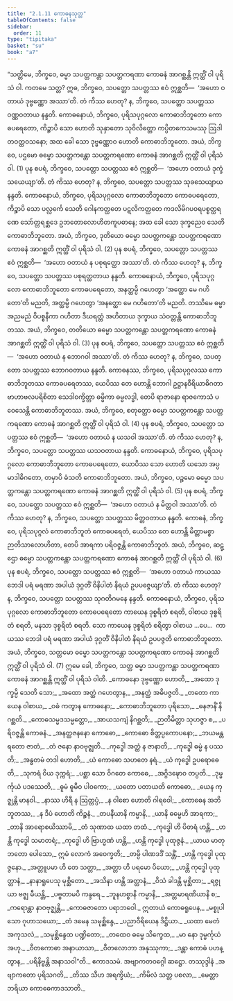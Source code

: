```yaml
---
title: "2.1.11 ကောဓနသုတ္တ"
tableOfContents: false
sidebar:
  order: 11
type: "tipitaka"
basket: "su"
book: "a7"
---
```



<DynamicBreadcrumb />

<Division number="64" book="a7" e="ch" v="16" p="469">

<Paragraph number="429" book="a7">
“သတ္တိမေ, ဘိက္ခဝေ, ဓမ္မာ သပတ္တကန္တာ သပတ္တကရဏာ ကောဓနံ အာဂစ္ဆန္တိ ဣတ္ထိံ ဝါ ပုရိသံ ဝါ. ကတမေ သတ္တ? ဣဓ, ဘိက္ခဝေ, သပတ္တော သပတ္တဿ ဧဝံ ဣစ္ဆတိ—  ‘အဟော ဝတာယံ ဒုဗ္ဗဏ္ဏော အဿာ’တိ. တံ ကိဿ ဟေတု? န, ဘိက္ခဝေ, သပတ္တော သပတ္တဿ ဝဏ္ဏဝတာယ နန္ဒတိ. ကောဓနောယံ, ဘိက္ခဝေ, ပုရိသပုဂ္ဂလော ကောဓာဘိဘူတော ကောဓပရေတော, ကိဉ္စာပိ သော ဟောတိ သုနှာတော သုဝိလိတ္တော ကပ္ပိတကေသမဿု ဩဒါတဝတ္ထဝသနော; အထ ခေါ သော ဒုဗ္ဗဏ္ဏောဝ ဟောတိ ကောဓာဘိဘူတော. အယံ, ဘိက္ခဝေ, ပဌမော ဓမ္မော သပတ္တကန္တော သပတ္တကရဏော ကောဓနံ အာဂစ္ဆတိ ဣတ္ထိံ ဝါ ပုရိသံ ဝါ. (1)
</Paragraph>

<Paragraph number="430" book="a7">
ပုန စပရံ, ဘိက္ခဝေ, သပတ္တော သပတ္တဿ ဧဝံ ဣစ္ဆတိ—  ‘အဟော ဝတာယံ ဒုက္ခံ သယေယျာ’တိ. တံ ကိဿ ဟေတု? န, ဘိက္ခဝေ, သပတ္တော သပတ္တဿ သုခသေယျာယ နန္ဒတိ. ကောဓနောယံ, ဘိက္ခဝေ, ပုရိသပုဂ္ဂလော ကောဓာဘိဘူတော ကောဓပရေတော, ကိဉ္စာပိ သော ပလ္လင်္ကေ သေတိ ဂေါနကတ္ထတေ ပဋလိကတ္ထတေ ကဒလိမိဂပဝရပစ္စတ္ထရဏေ သော်တ္တရစ္ဆဒေ ဥဘတောလောဟိတကူပဓာနေ; အထ ခေါ သော ဒုက္ခညေဝ သေတိ ကောဓာဘိဘူတော. အယံ, ဘိက္ခဝေ, ဒုတိယော ဓမ္မော သပတ္တကန္တော သပတ္တကရဏော ကောဓနံ အာဂစ္ဆတိ ဣတ္ထိံ ဝါ ပုရိသံ ဝါ. (2)
</Paragraph>

<Paragraph number="431" book="a7">
ပုန စပရံ, ဘိက္ခဝေ, သပတ္တော သပတ္တဿ ဧဝံ ဣစ္ဆတိ—  ‘အဟော ဝတာယံ န ပစုရတ္ထော အဿာ’တိ. တံ ကိဿ ဟေတု? န, ဘိက္ခဝေ, သပတ္တော သပတ္တဿ ပစုရတ္ထတာယ နန္ဒတိ. ကောဓနောယံ, ဘိက္ခဝေ, ပုရိသပုဂ္ဂလော ကောဓာဘိဘူတော ကောဓပရေတော, အနတ္ထမ္ပိ ဂဟေတွာ ‘အတ္ထော မေ ဂဟိတော’တိ မညတိ, အတ္ထမ္ပိ ဂဟေတွာ ‘အနတ္ထော မေ ဂဟိတော’တိ မညတိ. တဿိမေ ဓမ္မာ အညမညံ ဝိပစ္စနီကာ ဂဟိတာ ဒီဃရတ္တံ အဟိတာယ ဒုက္ခာယ သံဝတ္တန္တိ ကောဓာဘိဘူတဿ. အယံ, ဘိက္ခဝေ, တတိယော ဓမ္မော သပတ္တကန္တော သပတ္တကရဏော ကောဓနံ အာဂစ္ဆတိ ဣတ္ထိံ ဝါ ပုရိသံ ဝါ. (3)
</Paragraph>

<Paragraph number="432" book="a7">
ပုန စပရံ, ဘိက္ခဝေ, သပတ္တော သပတ္တဿ ဧဝံ ဣစ္ဆတိ—  ‘အဟော ဝတာယံ န ဘောဂဝါ အဿာ’တိ. တံ ကိဿ ဟေတု? န, ဘိက္ခဝေ, သပတ္တော သပတ္တဿ ဘောဂဝတာယ နန္ဒတိ. ကောဓနဿ, ဘိက္ခဝေ, ပုရိသပုဂ္ဂလဿ ကောဓာဘိဘူတဿ ကောဓပရေတဿ, ယေပိဿ တေ ဟောန္တိ ဘောဂါ ဥဋ္ဌာနဝီရိယာဓိဂတာ ဗာဟာဗလပရိစိတာ သေဒါဝက္ခိတ္တာ ဓမ္မိကာ ဓမ္မလဒ္ဓါ, တေပိ ရာဇာနော ရာဇကောသံ ပဝေသေန္တိ ကောဓာဘိဘူတဿ. အယံ, ဘိက္ခဝေ, စတုတ္ထော ဓမ္မော သပတ္တကန္တော သပတ္တကရဏော ကောဓနံ အာဂစ္ဆတိ ဣတ္ထိံ ဝါ ပုရိသံ ဝါ. (4)
</Paragraph>

<Paragraph number="433" book="a7">
ပုန စပရံ, ဘိက္ခဝေ, သပတ္တော သပတ္တဿ ဧဝံ ဣစ္ဆတိ—  ‘အဟော ဝတာယံ န ယသဝါ အဿာ’တိ. တံ ကိဿ ဟေတု? န, ဘိက္ခဝေ, သပတ္တော သပတ္တဿ ယသဝတာယ နန္ဒတိ. ကောဓနောယံ, ဘိက္ခဝေ, ပုရိသပုဂ္ဂလော ကောဓာဘိဘူတော ကောဓပရေတော, ယောပိဿ သော ဟောတိ ယသော အပ္ပမာဒါဓိဂတော, တမှာပိ ဓံသတိ ကောဓာဘိဘူတော. အယံ, ဘိက္ခဝေ, ပဉ္စမော ဓမ္မော သပတ္တကန္တော သပတ္တကရဏော ကောဓနံ အာဂစ္ဆတိ ဣတ္ထိံ ဝါ ပုရိသံ ဝါ. (5)
</Paragraph>

<Paragraph number="434" book="a7">
ပုန စပရံ, ဘိက္ခဝေ, သပတ္တော သပတ္တဿ ဧဝံ ဣစ္ဆတိ—  ‘အဟော ဝတာယံ န မိတ္တဝါ အဿာ’တိ. တံ ကိဿ ဟေတု? န, ဘိက္ခဝေ, သပတ္တော သပတ္တဿ မိတ္တဝတာယ နန္ဒတိ. ကောဓနံ, ဘိက္ခဝေ, ပုရိသပုဂ္ဂလံ ကောဓာဘိဘူတံ ကောဓပရေတံ, ယေပိဿ တေ ဟောန္တိ မိတ္တာမစ္စာ ဉာတိသာလောဟိတာ, တေပိ အာရကာ ပရိဝဇ္ဇန္တိ ကောဓာဘိဘူတံ. အယံ, ဘိက္ခဝေ, ဆဋ္ဌော ဓမ္မော သပတ္တကန္တော သပတ္တကရဏော ကောဓနံ အာဂစ္ဆတိ ဣတ္ထိံ ဝါ ပုရိသံ ဝါ. (6)
</Paragraph>

<Paragraph number="435" book="a7">
ပုန စပရံ, ဘိက္ခဝေ, သပတ္တော သပတ္တဿ ဧဝံ ဣစ္ဆတိ—  ‘အဟော ဝတာယံ ကာယဿ ဘေဒါ ပရံ မရဏာ အပါယံ ဒုဂ္ဂတိံ ဝိနိပါတံ နိရယံ ဥပပဇ္ဇေယျာ’တိ. တံ ကိဿ ဟေတု? န, ဘိက္ခဝေ, သပတ္တော သပတ္တဿ သုဂတိဂမနေ နန္ဒတိ. ကောဓနောယံ, ဘိက္ခဝေ, ပုရိသပုဂ္ဂလော ကောဓာဘိဘူတော ကောဓပရေတော ကာယေန ဒုစ္စရိတံ စရတိ, ဝါစာယ ဒုစ္စရိတံ စရတိ, မနသာ ဒုစ္စရိတံ စရတိ. သော ကာယေန ဒုစ္စရိတံ စရိတွာ ဝါစာယ …ပေ…  ကာယဿ ဘေဒါ ပရံ မရဏာ အပါယံ ဒုဂ္ဂတိံ ဝိနိပါတံ နိရယံ ဥပပဇ္ဇတိ ကောဓာဘိဘူတော. အယံ, ဘိက္ခဝေ, သတ္တမော ဓမ္မော သပတ္တကန္တော သပတ္တကရဏော ကောဓနံ အာဂစ္ဆတိ ဣတ္ထိံ ဝါ ပုရိသံ ဝါ. (7)
</Paragraph>

<Paragraph number="436" book="a7">
ဣမေ ခေါ, ဘိက္ခဝေ, သတ္တ ဓမ္မာ သပတ္တကန္တာ သပတ္တကရဏာ ကောဓနံ အာဂစ္ဆန္တိ ဣတ္ထိံ ဝါ ပုရိသံ ဝါတိ.
</Paragraph>

<Paragraph number="437" type="verses" book="a7">
_ကောဓနော ဒုဗ္ဗဏ္ဏော ဟောတိ,_  
_အထော ဒုက္ခမ္ပိ သေတိ သော;_  
_အထော အတ္ထံ ဂဟေတွာန,_  
_အနတ္ထံ အဓိပဇ္ဇတိ._  

</Paragraph>

<Paragraph number="438" type="verses" book="a7">
_တတော ကာယေန ဝါစာယ,_  
_ဝဓံ ကတွာန ကောဓနော;_  
_ကောဓာဘိဘူတော ပုရိသော,_  
_ဓနဇာနိံ နိဂစ္ဆတိ._  

</Paragraph>

<Paragraph number="439" type="verses" book="a7">
_ကောဓသမ္မဒသမ္မတ္တော,_  
_အာယသကျံ နိဂစ္ဆတိ;_  
_ဉာတိမိတ္တာ သုဟဇ္ဇာ စ,_  
_ပရိဝဇ္ဇန္တိ ကောဓနံ._  

</Paragraph>

<Paragraph number="440" type="verses" book="a7">
_အနတ္ထဇနနော ကောဓော,_  
_ကောဓော စိတ္တပ္ပကောပနော;_  
_ဘယမန္တရတော ဇာတံ,_  
_တံ ဇနော နာဝဗုဇ္ဈတိ._  

</Paragraph>

<Paragraph number="441" type="verses" book="a7">
_ကုဒ္ဓေါ အတ္ထံ န ဇာနာတိ,_  
_ကုဒ္ဓေါ ဓမ္မံ န ပဿတိ;_  
_အန္ဓတမံ တဒါ ဟောတိ,_  
_ယံ ကောဓော သဟတေ နရံ._  

</Paragraph>

<Paragraph number="442" type="verses" book="a7">
_ယံ ကုဒ္ဓေါ ဥပရောဓေတိ,_  
_သုကရံ ဝိယ ဒုက္ကရံ;_  
_ပစ္ဆာ သော ဝိဂတေ ကောဓေ,_  
_အဂ္ဂိဒဍ္ဎောဝ တပ္ပတိ._  

</Paragraph>

<Paragraph number="443" type="verses" book="a7">
_ဒုမ္မင်္ကုယံ ပဒဿေတိ,_  
_ဓူမံ ဓူမီဝ ပါဝကော;_  
_ယတော ပတာယတိ ကောဓော,_  
_ယေန ကုဇ္ဈန္တိ မာနဝါ._  

</Paragraph>

<Paragraph number="444" type="verses" book="a7">
_နာဿ ဟိရီ န ဩတ္တပ္ပံ,_  
_န ဝါစော ဟောတိ ဂါရဝေါ;_  
_ကောဓေန အဘိဘူတဿ,_  
_န ဒီပံ ဟောတိ ကိဉ္စနံ._  

</Paragraph>

<Paragraph number="445" type="verses" book="a7">
_တပနီယာနိ ကမ္မာနိ,_  
_ယာနိ ဓမ္မေဟိ အာရကာ;_  
_တာနိ အာရောစယိဿာမိ,_  
_တံ သုဏာထ ယထာ တထံ._  

</Paragraph>

<Paragraph number="446" type="verses" book="a7">
_ကုဒ္ဓေါ ဟိ ပိတရံ ဟန္တိ,_  
_ဟန္တိ ကုဒ္ဓေါ သမာတရံ;_  
_ကုဒ္ဓေါ ဟိ ဗြာဟ္မဏံ ဟန္တိ,_  
_ဟန္တိ ကုဒ္ဓေါ ပုထုဇ္ဇနံ._  

</Paragraph>

<Paragraph number="447" type="verses" book="a7">
_ယာယ မာတု ဘတော ပေါသော,_  
ဣမံ လောကံ အဝေက္ခတိ;_  
_တမ္ပိ ပါဏဒဒိံ သန္တိံ,_  
_ဟန္တိ ကုဒ္ဓေါ ပုထုဇ္ဇနော._  

</Paragraph>

<Paragraph number="448" type="verses" book="a7">
_အတ္တူပမာ ဟိ တေ သတ္တာ,_  
_အတ္တာ ဟိ ပရမော ပိယော;_  
_ဟန္တိ ကုဒ္ဓေါ ပုထုတ္တာနံ,_  
_နာနာရူပေသု မုစ္ဆိတော._  

</Paragraph>

<Paragraph number="449" type="verses" book="a7">
_အသိနာ ဟန္တိ အတ္တာနံ,_  
_ဝိသံ ခါဒန္တိ မုစ္ဆိတာ;_  
_ရဇ္ဇုယာ ဗဇ္ဈ မီယန္တိ,_  
_ပဗ္ဗတာမပိ ကန္ဒရေ._  

</Paragraph>

<Paragraph number="450" type="verses" book="a7">
_ဘူနဟစ္စာနိ ကမ္မာနိ,_  
_အတ္တမာရဏိယာနိ စ;_  
_ကရောန္တာ နာဝဗုဇ္ဈန္တိ,_  
_ကောဓဇာတော ပရာဘဝေါ._  

</Paragraph>

<Paragraph number="451" type="verses" book="a7">
ဣတာယံ ကောဓရူပေန,_  
_မစ္စုပါသော ဂုဟာသယော;_  
_တံ ဒမေန သမုစ္ဆိန္ဒေ,_  
_ပညာဝီရိယေန ဒိဋ္ဌိယာ._  

</Paragraph>

<Paragraph number="452" type="verses" book="a7">
_ယထာ မေတံ အကုသလံ,_  
_သမုစ္ဆိန္ဒေထ ပဏ္ဍိတော;_  
_တထေဝ ဓမ္မေ သိက္ခေထ,_  
_မာ နော ဒုမ္မင်္ကုယံ အဟု._  

</Paragraph>

<Paragraph number="453" type="verses" book="a7">
_ဝီတကောဓာ အနာယာသာ,_  
_ဝီတလောဘာ အနုဿုကာ;_  
_ဒန္တာ ကောဓံ ပဟန္တွာန,_  
_ပရိနိဗ္ဗန္တိ အနာသဝါ”တိ._  


</Paragraph>
</Division>

<Paragraph number="454" type="center" book="a7">
ဧကာဒသမံ.



</Paragraph>

<Paragraph number="455" type="center" book="a7">
အဗျာကတဝဂ္ဂေါ ဆဋ္ဌော.



</Paragraph>

<Paragraph number="456" type="center" book="a7">
တဿုဒ္ဒါနံ


</Paragraph>

<Paragraph number="457" type="verses" book="a7">
_အဗျာကတော ပုရိသဂတိ,_  
_တိဿ သီဟ အရက္ခိယံ;_  
_ကိမိလံ သတ္တ ပစလာ,_  
_မေတ္တာ ဘရိယာ ကောဓေကာဒသာတိ._
</Paragraph>